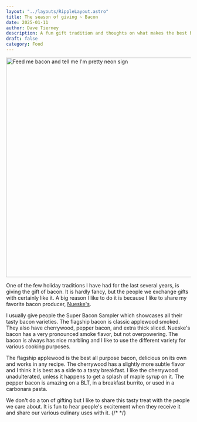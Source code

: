 ```yaml
---
layout: "../layouts/RippleLayout.astro"
title: The season of giving ~ Bacon
date: 2025-01-11
author: Dave Tierney
description: A fun gift tradition and thoughts on what makes the best bacon
draft: false
category: Food
---
```



<Image
  src={bacon}
  alt="Feed me bacon and tell me I'm pretty neon sign"
  height="600"
  width="1200"
/>

One of the few holiday traditions I have had for the last several years, is giving the gift of bacon. It is hardly fancy, but the people we exchange gifts with certainly like it. A big reason I like to do it is because I like to share my favorite bacon producer, <a href="https://www.nueskes.com/" target="_blank" rel="noopener" className="whitespace-nowrap underline decoration-neon transition hover:text-neon">Nueske's</a>.

I usually give people the Super Bacon Sampler which showcases all their tasty bacon varieties. The flagship bacon is classic applewood smoked. They also have cherrywood, pepper bacon, and extra thick sliced. Nueske's bacon has a very pronounced smoke flavor, but not overpowering. The bacon is always has nice marbling and I like to use the different variety for various cooking purposes.

The flagship applewood is the best all purpose bacon, delicious on its own and works in any recipe. The cherrywood has a slightly more subtle flavor and I think it is best as a side to a tasty breakfast. I like the cherrywood unadulterated, unless it happens to get a splash of maple syrup on it. The pepper bacon is amazing on a BLT, in a breakfast burrito, or used in a carbonara pasta.

We don't do a ton of gifting but I like to share this tasty treat with the people we care about. It is fun to hear people's excitement when they receive it and share our various culinary uses with it.
{/* <a href="" target="_blank" rel="noopener" className="whitespace-nowrap underline decoration-neon transition hover:text-neon"></a> */}
